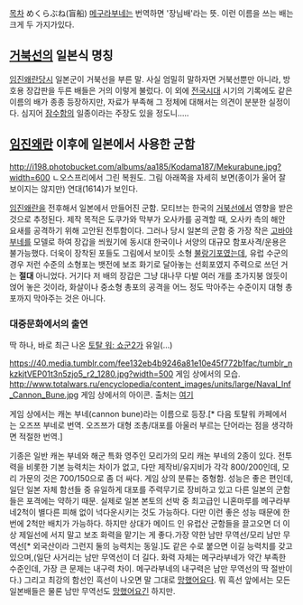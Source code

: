 [[목차]]
めくらぶね(盲船)
[[메구라부네]]는 번역하면 '장님배'라는 뜻. 이런 이름을 쓰는 배는 크게 두 가지가있다.

== [[거북선]]의 일본식 명칭 ==
[[임진왜란]]당시 일본군이 거북선을 부른 말. 사실 엄밀히 말하자면 거북선뿐만 아니라, 방호용 장갑판을 두른 배들은 거의 이렇게 불렀다. 이 외에 [[전국시대]] 시기의 기록에도 같은 이름의 배가 종종 등장하지만, 자료가 부족해 그 정체에 대해서는 의견이 분분한 실정이다. 심지어 [[잠수함]]의 일종이라는 주장도 있을 정도니..... 

== [[임진왜란]] 이후에 일본에서 사용한 군함 ==
http://i198.photobucket.com/albums/aa185/Kodama187/Mekurabune.jpg?width=600
ㄴ오스프리에서 그린 복원도. 그림 아래쪽을 자세히 보면(종이가 울어 잘 보이지는 않지만) 연대(1614)가 보인다.

[[임진왜란]]을 전후해서 일본에서 만들어진 군함. 모티브는 한국의 [[거북선]]에서 영향을 받은 것으로 추정된다. 제작 목적은 도쿠가와 막부가 오사카를 공격할 때, 오사카 측의 해안 요새를 공격하기 위해 고안된 전투함이다.
그러나 당시 일본의 군함 중 가장 작은 [[세키부네#s-2.1.1|고바야부네]]를 모델로 하여 장갑을 씌웠기에 동시대 한국이나 서양의 대규모 함포사격/운용은 불가능했다. 더욱이 장착된 포들도 그림에서 보이듯 소형 [[불랑기포]]였는데, 유럽 수군의 경우 저런 수준의 소형포는 뱃전에 보조 화기로 달아놓는 선회포였지 주력으로 쓰던 거는 '''절대''' 아니었다. 거기다 저 배의 장갑은 그냥 대나무 다발 여러 개를 초가지붕 얹듯이 얹어 놓은 것이라, 화살이나 중소형 총포의 공격을 어느 정도 막아주는 수준이지 대형 총포까지 막아주는 것은 아니다. 

=== 대중문화에서의 출연 ===
딱 하나, 바로 최근 나온 [[토탈 워: 쇼군2]]가 유일(...)

https://40.media.tumblr.com/fee132eb4b9246a81e10e45f772b1fac/tumblr_nkzkjtVEP01t3n5zjo5_r2_1280.jpg?width=500
게임 상에서의 모습. 
http://www.totalwars.ru/encyclopedia/content_images/units/large/Naval_Inf_Cannon_Bune.jpg
게임 상에서의 아이콘. 출처는 [http://www.totalwars.ru/encyclopedia/units.html 여기]

게임 상에서는 캐논 부네(cannon bune)라는 이름으로 등장.[* 다음 토탈워 카페에서는 오즈쯔 부네로 번역. 오즈쯔가 대형 조총/대포를 아울러 부르는 단어라는 점을 생각하면 적절한 번역.]

기종은 일반 캐논 부네와 해군 특화 영주인 모리가의 모리 캐논 부네의 2종이 있다. 전투력을 비롯한 기본 능력치는 차이가 없고, 다만 제작비/유지비가 각각 800/200인데, 모리 가문의 것은 700/150으로 좀 더 싸다.
게임 상의 분류는 중형함. 성능은 좋은 편인데, 일단 일본 자체 함선들 중 유일하게 대포를 주력무기로 장비하고 있고 다른 일본의 군함들은 포격에는 약하기 때문. 실제로 일본 본토의 선박 중 최고급인 니혼마루를 메구라부네2척이 별다른 피해 없이 넉다운시키는 것도 가능하다. 다만 이런 좋은 성능 때문에 한번에 2척만 배치가 가능하다.
하지만 상대가 메이드 인 유럽산 군함들을 끌고오면 더 이상 제일선에 서지 말고 보조 화력을 맡기는 게 좋다.가장 약한 남만 무역선/모리 남만 무역선[* 외국산이라 그런지 둘의 능력치는 동일.]도 같은 수로 붙으면 이길 능력치를 갖고 있으며,(일단 사거리는 남만 무역선이 더 길다. 화력 자체는 메구라부네가 약간 부족한 수준인데, 가장 큰 문제는 내구력 차이. 메구라부네의 내구력은 남만 무역선의 딱 절반이다.) 그리고 최강의 함선인 흑선이 나오면 말 그대로 [[망했어요]]다. 뭐 흑선 앞에서는 모든 일본배들은 물론 남만 무역선도 [[망했어요]]긴 하지만.
